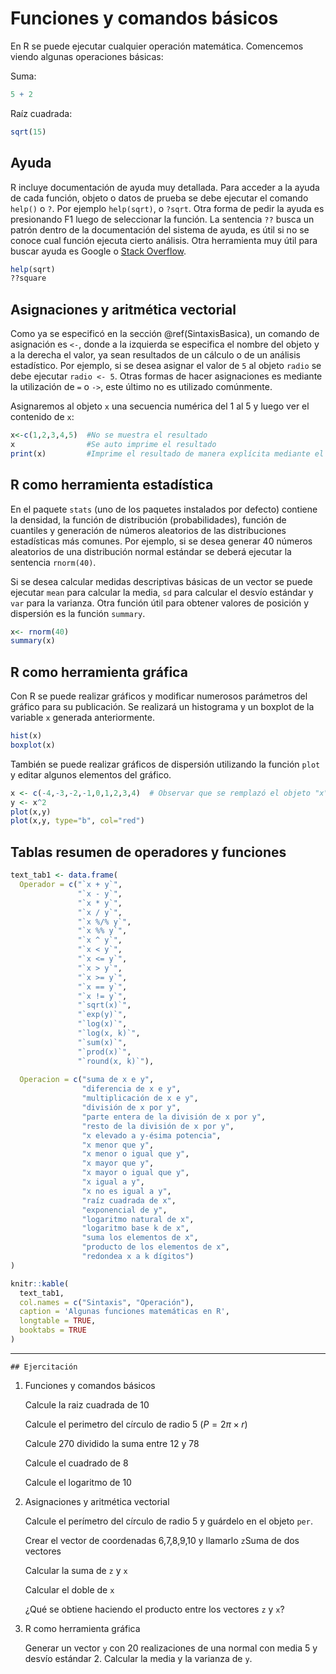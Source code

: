 # Funciones y comandos básicos

En R se puede ejecutar cualquier operación matemática. Comencemos viendo algunas operaciones básicas:

Suma:
```r
5 + 2
```

Raíz cuadrada:
```r
sqrt(15)
```



## Ayuda

R incluye documentación de ayuda muy detallada. Para acceder a la ayuda de cada función, objeto o datos de prueba se debe ejecutar el comando `help()` o `?`. Por ejemplo `help(sqrt)`, o `?sqrt`. Otra forma de pedir la ayuda es presionando F1 luego de seleccionar la función. La sentencia `??` busca un patrón dentro de la documentación del sistema de ayuda, es útil si no se conoce cual función ejecuta cierto análisis. Otra herramienta muy útil para buscar ayuda es Google o [Stack Overflow](https://stackoverflow.com/). 

```r
help(sqrt)
??square
```

## Asignaciones y aritmética vectorial

Como ya se especificó en la sección \@ref(SintaxisBasica), un comando de asignación es `<-`, donde a la izquierda se especifica el nombre del objeto y a la derecha el valor, ya sean resultados de un cálculo o de un análisis estadístico. Por ejemplo, si se desea asignar el valor de `5` al objeto `radio` se debe ejecutar `radio <- 5`. Otras formas de hacer asignaciones es mediante la utilización de `=` o `->`, este último no es utilizado comúnmente.

Asignaremos al objeto `x` una secuencia numérica del 1 al 5 y luego ver el contenido de `x`:
```r
x<-c(1,2,3,4,5)  #No se muestra el resultado
x                #Se auto imprime el resultado
print(x)         #Imprime el resultado de manera explícita mediante el comando print 
```


## R como herramienta estadística

En el paquete `stats` (uno de los paquetes instalados por defecto) contiene la densidad, la función de distribución (probabilidades), función de cuantiles y generación de números aleatorios de las distribuciones estadísticas más comunes. Por ejemplo, si se desea generar 40 números aleatorios de una distribución normal estándar se deberá ejecutar la sentencia `rnorm(40)`.

Si se desea calcular medidas descriptivas básicas de un vector se puede ejecutar `mean` para calcular la media, `sd` para calcular el desvío estándar y `var` para la varianza. Otra función útil para obtener valores de posición y dispersión es la función `summary`.

```r
x<- rnorm(40)
summary(x)
```


## R como herramienta gráfica

Con R se puede realizar gráficos y modificar numerosos parámetros del gráfico para su publicación. Se realizará un histograma y un boxplot de la variable `x` generada anteriormente. 

```r
hist(x)
boxplot(x)
```

También se puede realizar gráficos de dispersión utilizando la función `plot` y editar algunos elementos del gráfico. 

```r
x <- c(-4,-3,-2,-1,0,1,2,3,4)  # Observar que se remplazó el objeto "x" que se generó previamente
y <- x^2
plot(x,y)
plot(x,y, type="b", col="red")
```


## Tablas resumen de operadores y funciones {#tablas_resumen}

```r
text_tab1 <- data.frame(
  Operador = c("`x + y`", 
               "`x - y`", 
               "`x * y`", 
               "`x / y`",
               "`x %/% y`",
               "`x %% y`",
               "`x ^ y`", 
               "`x < y`",
               "`x <= y`",
               "`x > y`",
               "`x >= y`",
               "`x == y`",
               "`x != y`",
               "`sqrt(x)`",
               "`exp(y)`",
               "`log(x)`",
               "`log(x, k)`",
               "`sum(x)`",
               "`prod(x)`",
               "`round(x, k)`"),
  
  Operacion = c("suma de x e y",
                "diferencia de x e y",
                "multiplicación de x e y", 
                "división de x por y", 
                "parte entera de la división de x por y",
                "resto de la división de x por y",
                "x elevado a y-ésima potencia",
                "x menor que y",
                "x menor o igual que y",
                "x mayor que y",
                "x mayor o igual que y",
                "x igual a y",
                "x no es igual a y",
                "raíz cuadrada de x",
                "exponencial de y",
                "logaritmo natural de x",
                "logaritmo base k de x",
                "suma los elementos de x",
                "producto de los elementos de x",
                "redondea x a k dígitos")
)

knitr::kable(
  text_tab1,
  col.names = c("Sintaxis", "Operación"),
  caption = 'Algunas funciones matemáticas en R',
  longtable = TRUE,
  booktabs = TRUE
)
```




---

```block
## Ejercitación
```



<!-- ```{block, type='boxeda'} -->


1. Funciones y comandos básicos
    
    Calcule la raiz cuadrada de 10

    Calcule el perimetro del círculo de radio 5 ($P = 2\pi \times r$) 

    Calcule 270 dividido la suma entre 12 y 78 

    Calcule el cuadrado de 8

    Calcule el logaritmo de 10
    
2. Asignaciones y aritmética vectorial

    Calcule el perímetro del círculo de radio 5 y guárdelo en el objeto `per`. 

    Crear el vector de coordenadas 6,7,8,9,10 y llamarlo `z`Suma de dos vectores

    Calcular la suma de `z` y `x`

    Calcular el doble de `x` 

    ¿Qué se obtiene haciendo el producto entre los vectores `z` y `x`?

3. R como herramienta gráfica
     
    Generar un vector `y` con 20 realizaciones de una normal con media 5 y desvío estándar 2. Calcular la media y la varianza de `y`.



<!-- ``` -->

